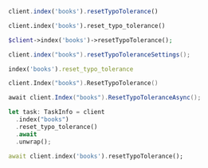 <CodeGroup>

```javascript JS
client.index('books').resetTypoTolerance()
```

```python Python
client.index('books').reset_typo_tolerance()
```

```php PHP
$client->index('books')->resetTypoTolerance();
```

```java Java
client.index("books").resetTypoToleranceSettings();
```

```ruby Ruby
index('books').reset_typo_tolerance
```

```go Go
client.Index("books").ResetTypoTolerance()
```

```csharp C#
await client.Index("books").ResetTypoToleranceAsync();
```

```rust Rust
let task: TaskInfo = client
  .index("books")
  .reset_typo_tolerance()
  .await
  .unwrap();
```

```dart Dart
await client.index('books').resetTypoTolerance();
```
</CodeGroup>